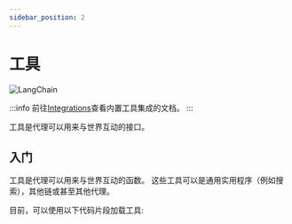 ```yaml
---
sidebar_position: 2
---
```


# 工具

![LangChain](https://pica.zhimg.com/50/v2-56e8bbb52aa271012541c1fe1ceb11a2_r.gif 'LangChain中文网')


:::info
前往[Integrations](/docs/integrations/tools/)查看内置工具集成的文档。
:::

工具是代理可以用来与世界互动的接口。

## 入门

工具是代理可以用来与世界互动的函数。
这些工具可以是通用实用程序（例如搜索），其他链或甚至其他代理。

目前，可以使用以下代码片段加载工具:


<GetStarted/>
